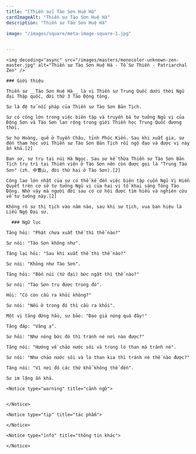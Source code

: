 ```yaml
---
title: "[Thiền sư] Tào Sơn Huệ Hà"
cardImageAlt: "Thiền sư Tào Sơn Huệ Hà"
description: "Thiền sư Tào Sơn Huệ Hà"

image: "/images/square/meta-image-square-1.jpg"


---
```


<div className="grid xl:grid-cols-8 lg:grid-cols-8 md:grid-cols-2 sm:grid-cols-2 xs:grid-cols-1 gap-8 bg-body dark:bg-darkmode-body">

  <div className="lg:col-span-3 md:col-span-1">

    <img decoding="async" src="/images/masters/monocolor-unknown-zen-master.jpg" alt="Thiền sư Tào Sơn Huệ Hà - Tổ Sư Thiền - Patriarchal Zen" />

    ### Giới thiệu

    Thiền sư __Tào Sơn Huệ Hà__ là vị Thiền sư Trung Quốc dưới thời Ngũ đại Thập quốc, đời thứ 3 Tào Động tông.

    Sư là đệ tử nối pháp của Thiền sư Tào Sơn Bản Tịch.

    Sư có công lớn trong việc biên tập và truyền bá tư tưởng Ngũ vị của Động Sơn và Tào Sơn lan rộng trong giới Thiền học Trung Quốc đương thời.

    Sư họ Hoàng, quê ở Tuyền Châu, tỉnh Phúc Kiến. Sau khi xuất gia, sư đến tham học với Thiền sư Tào Sơn Bản Tịch rồi ngộ đạo và được vị này ấn khả.[2]

    Ban sơ, sư trụ tại núi Hà Ngọc. Sau sư kế thừa Thiền sư Tào Sơn Bản Tịch trụ trì tại Thiền viện ở Tào Sơn nên còn được gọi là "Trung Tào Sơn" (zh. 中曹山, đời thứ hai ở Tào Sơn).[2]

    Công lao lớn nhất của sư có thể kể đến việc biên tập cuốn Ngũ Vị Hiển Quyết trên cơ sở tư tưởng Ngũ vị của hai vị tổ khai sáng Tông Tào Động. Nhờ vậy mà người đời sau có cơ hội được tìm hiểu và nghiên cứu về tư tưởng này.[2]

    Không rõ sư thị tịch vào năm nào, sau khi sư tịch, vua ban hiệu là Liễu Ngộ Đại sư.

  </div>

  <div className="lg:col-span-5 md:col-span-1">

      ### Ngữ lục

    Tăng hỏi: "Phật chưa xuất thế thì thế nào?"

    Sư nói: "Tào Sơn không như".

    Tăng lại hỏi: "Sau khi xuất thế thì thế nào?"

    Sư nói: "Không như Tào Sơn".

    Tăng hỏi: "Bốn núi (tứ đại) bức ngặt thì thế nào?"

    Sư nói: "Tào Sơn trụ được trong đó".

    Hỏi: "Có còn cầu ra khỏi không?"

    Sư nói: "Nếu ở trong đó thì cầu ra khỏi".

    Một vị tăng đứng hầu, sư bảo: "Đạo giả nóng quá đây!"

    Tăng đáp: "Vâng ạ".

    Sư hỏi: "Như nóng bức đó thì tránh né nơi nào được?"

    Tăng nói: "Hướng về chảo nước sôi và trong lò than mà tránh né".

    Sư nói: "Như chảo nước sôi và lò than kia thì tránh né thế nào được?"

    Tăng nói: "Vì nơi đó các thứ khổ không thể đến".

    Sư im lặng ấn khả.

    <Notice type="warning" title="cảnh ngữ">


    </Notice>

    <Notice type="tip" title="tác phẩm">

    </Notice>

    <Notice type="info" title="thông tin khác">

    </Notice>

  </div>

</div>
